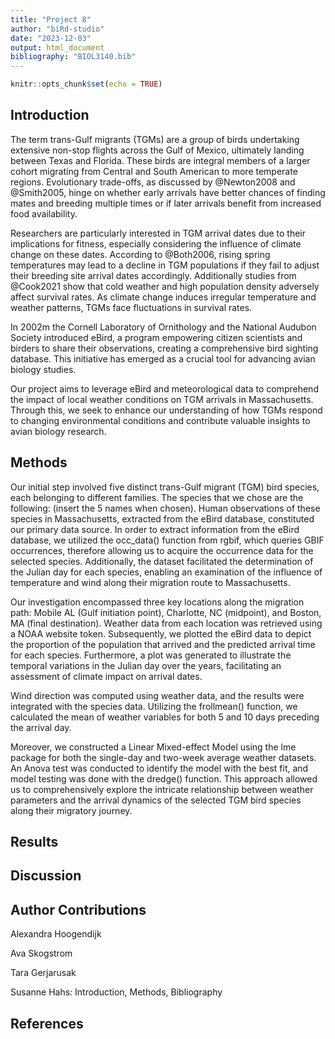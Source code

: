 ```yaml
---
title: "Project 8"
author: "biRd-studio"
date: "2023-12-03"
output: html_document
bibliography: "BIOL3140.bib"
---
```


```r
knitr::opts_chunk$set(echo = TRUE)
```

## Introduction 
The term trans-Gulf migrants (TGMs) are a group of birds undertaking extensive non-stop flights across the Gulf of Mexico, ultimately landing between Texas and Florida. These birds are integral members of a larger cohort migrating from Central and South American to more temperate regions. Evolutionary trade-offs, as discussed by @Newton2008 and @Smith2005, hinge on whether early arrivals have better chances of finding mates and breeding multiple times or if later arrivals benefit from increased food availability. 

Researchers are particularly interested in TGM arrival dates due to their implications for fitness, especially considering the influence of climate change on these dates. According to @Both2006, rising spring temperatures may lead to a decline in TGM populations if they fail to adjust their breeding site arrival dates accordingly. Additionally studies from @Cook2021 show that cold weather and high population density adversely affect survival rates. As climate change induces irregular temperature and weather patterns, TGMs face fluctuations in survival rates. 

In 2002m the Cornell Laboratory of Ornithology and the National Audubon Society introduced eBird, a program empowering citizen scientists and birders to share their observations, creating a comprehensive bird sighting database. This initiative has emerged as a crucial tool for advancing avian biology studies.

Our project aims to leverage eBird and meteorological data to comprehend the impact of local weather conditions on TGM arrivals in Massachusetts. Through this, we seek to enhance our understanding of how TGMs respond to changing environmental conditions and contribute valuable insights to avian biology research. 

## Methods 
Our initial step involved five distinct trans-Gulf migrant (TGM) bird species, each belonging to different families. The species that we chose are the following: (insert the 5 names when chosen). Human observations of these species in Massachusetts, extracted from the eBird database, constituted our primary data source. In order to extract information from the eBird database, we utilized the occ_data() function from rgbif, which queries GBIF occurrences, therefore allowing us to acquire the occurrence data for the selected species. Additionally, the dataset facilitated the determination of the Julian day for each species, enabling an examination of the influence of temperature and wind along their migration route to Massachusetts. 

Our investigation encompassed three key locations along the migration path: Mobile AL (Gulf initiation point), Charlotte, NC (midpoint), and Boston, MA (final destination). Weather data from each location was retrieved using a NOAA website token. Subsequently, we plotted the eBird data to depict the proportion of the population that arrived and the predicted arrival time for each species. Furthermore, a plot was generated to illustrate the temporal variations in the Julian day over the years, facilitating an assessment of climate impact on arrival dates. 

Wind direction was computed using weather data, and the results were integrated with the species data. Utilizing the frollmean() function, we calculated the mean of weather variables for both 5 and 10 days preceding the arrival day. 

Moreover, we constructed a Linear Mixed-effect Model using the lme package for both the single-day and two-week average weather datasets. An Anova test was conducted to identify the model with the best fit, and model testing was done with the dredge() function. This approach allowed us to comprehensively explore the intricate relationship between weather parameters and the arrival dynamics of the selected TGM bird species along their migratory journey. 

## Results 
## Discussion 

## Author Contributions
Alexandra Hoogendijk

Ava Skogstrom	

Tara Gerjarusak	

Susanne Hahs: Introduction, Methods, Bibliography



## References
